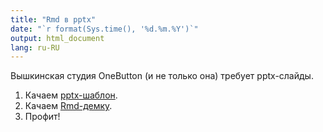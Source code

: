 ```yaml
---
title: "Rmd в pptx"
date: "`r format(Sys.time(), '%d.%m.%Y')`"
output: html_document
lang: ru-RU
---
```


Вышкинская студия OneButton (и не только она) требует pptx-слайды.

1. Качаем [pptx-шаблон](https://github.com/bdemeshev/installation/raw/master/rmd_pptx_hse_template/scorm_hse_template_alpha.pptx).
2. Качаем [Rmd-демку](https://github.com/bdemeshev/installation/raw/master/rmd_pptx_hse_template/pptx_slides_scorm_hse_demo.Rmd).
3. Профит!

